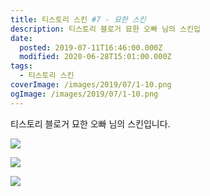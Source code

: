```yaml
---
title: 티스토리 스킨 #7 - 묘한 스킨
description: 티스토리 블로거 묘한 오빠 님의 스킨입
date:
  posted: 2019-07-11T16:46:00.000Z
  modified: 2020-06-28T15:01:00.000Z
tags:
  - 티스토리 스킨
coverImage: /images/2019/07/1-10.png
ogImage: /images/2019/07/1-10.png
---
```


티스토리 블로거 묘한 오빠 님의 스킨입니다.

![](/images/2019/07/1-10.png)

![](/images/2019/07/2-7.png)

![](/images/2019/07/3-5.png)